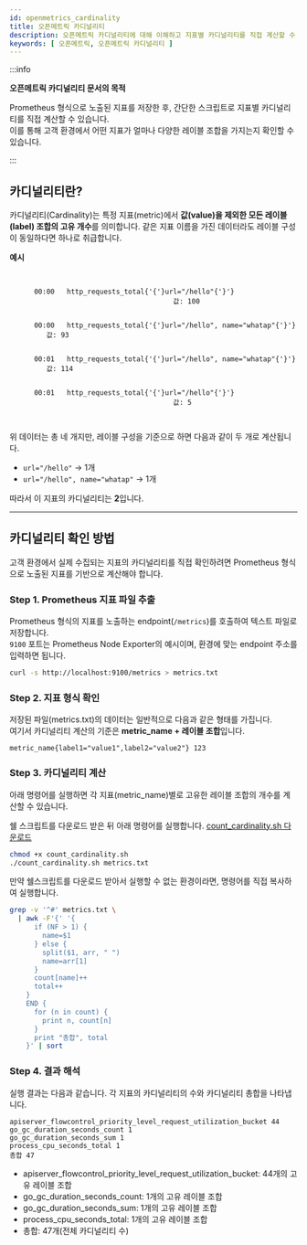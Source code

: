 ```yaml
---
id: openmetrics_cardinality
title: 오픈메트릭 카디널리티
description: 오픈메트릭 카디널리티에 대해 이해하고 지표별 카디널리티를 직접 계산할 수 있습니다.
keywords: [ 오픈메트릭, 오픈메트릭 카디널리티 ]
---
```


:::info

**오픈메트릭 카디널리티 문서의 목적**

Prometheus 형식으로 노출된 지표를 저장한 후, 간단한 스크립트로 지표별 카디널리티를 직접 계산할 수 있습니다.  
이를 통해 고객 환경에서 어떤 지표가 얼마나 다양한 레이블 조합을 가지는지 확인할 수 있습니다.

:::


## 카디널리티란?

카디널리티(Cardinality)는 특정 지표(metric)에서 **값(value)을 제외한 모든 레이블(label) 조합의 고유 개수**를 의미합니다. 같은 지표 이름을 가진 데이터라도 레이블 구성이 동일하다면 하나로 취급합니다.

**예시**

<pre
  style={{
    background:'#292d3e',
    borderRadius:'5px',
    padding:'16px 20px',
    overflow:'auto',
    lineHeight:'1.9',
    lineHeight:'0.3',
    fontSize:'10px',
  }}
>
  <code style={{fontFamily:'var(--ifm-font-family-monospace, monospace)'}}>
    <span style={{color:'#ffffff'}}>
      00:00&nbsp;&nbsp;<span style={{background:'#d7ecff', color:'#000000'}}> http_requests_total{'{'}url="/hello"{'}'} </span>&nbsp;&nbsp;&nbsp;&nbsp;&nbsp;&nbsp;&nbsp;&nbsp;&nbsp;&nbsp;&nbsp;&nbsp;&nbsp;&nbsp;&nbsp;&nbsp;&nbsp;&nbsp;&nbsp;&nbsp;&nbsp;&nbsp;&nbsp;&nbsp;&nbsp;&nbsp;&nbsp;&nbsp;&nbsp;&nbsp;&nbsp;&nbsp;&nbsp;&nbsp;&nbsp;&nbsp;&nbsp;&nbsp;&nbsp;&nbsp;값:&nbsp;<span style={{color:'#ffffff'}}>100</span>
    </span>
    <span style={{color:'#ffffff'}}>
      00:00&nbsp;&nbsp;<span style={{background:'#fffbd1', color:'#000000'}}> http_requests_total{'{'}url="/hello", name="whatap"{'}'} </span>&nbsp;&nbsp;&nbsp;&nbsp;&nbsp;&nbsp;&nbsp;&nbsp;&nbsp;값:&nbsp;<span style={{color:'#ffffff'}}>93</span>
    </span>
    <span style={{color:'#ffffff'}}>
      00:01&nbsp;&nbsp;<span style={{background:'#fffbd1', color:'#000000'}}> http_requests_total{'{'}url="/hello", name="whatap"{'}'} </span>&nbsp;&nbsp;&nbsp;&nbsp;&nbsp;&nbsp;&nbsp;&nbsp;&nbsp;값:&nbsp;<span style={{color:'#ffffff'}}>114</span>
    </span>
    <span style={{color:'#ffffff'}}>
      00:01&nbsp;&nbsp;<span style={{background:'#d7ecff', color:'#000000'}}> http_requests_total{'{'}url="/hello"{'}'} </span>&nbsp;&nbsp;&nbsp;&nbsp;&nbsp;&nbsp;&nbsp;&nbsp;&nbsp;&nbsp;&nbsp;&nbsp;&nbsp;&nbsp;&nbsp;&nbsp;&nbsp;&nbsp;&nbsp;&nbsp;&nbsp;&nbsp;&nbsp;&nbsp;&nbsp;&nbsp;&nbsp;&nbsp;&nbsp;&nbsp;&nbsp;&nbsp;&nbsp;&nbsp;&nbsp;&nbsp;&nbsp;&nbsp;&nbsp;&nbsp;값:&nbsp;<span style={{color:'#ffffff'}}>5</span>
    </span>
  </code>
</pre>

위 데이터는 총 네 개지만, 레이블 구성을 기준으로 하면 다음과 같이 두 개로 계산됩니다.

- `url="/hello"` → 1개
- `url="/hello", name="whatap"` → 1개

따라서 이 지표의 카디널리티는 **2**입니다.

---

## 카디널리티 확인 방법

고객 환경에서 실제 수집되는 지표의 카디널리티를 직접 확인하려면 Prometheus 형식으로 노출된 지표를 기반으로 계산해야 합니다.

### Step 1. Prometheus 지표 파일 추출

Prometheus 형식의 지표를 노출하는 endpoint(`/metrics`)를 호출하여 텍스트 파일로 저장합니다.  
`9100` 포트는 Prometheus Node Exporter의 예시이며, 환경에 맞는 endpoint 주소를 입력하면 됩니다.

```bash
curl -s http://localhost:9100/metrics > metrics.txt
```

### Step 2. 지표 형식 확인

저장된 파일(metrics.txt)의 데이터는 일반적으로 다음과 같은 형태를 가집니다.  
여기서 카디널리티 계산의 기준은 **metric_name + 레이블 조합**입니다.

```
metric_name{label1="value1",label2="value2"} 123
```

### Step 3. 카디널리티 계산

아래 명령어를 실행하면 각 지표(metric_name)별로 고유한 레이블 조합의 개수를 계산할 수 있습니다.

쉘 스크립트를 다운로드 받은 뒤 아래 명령어를 실행합니다. [count_cardinality.sh 다운로드](https://github.com/whatap/whatap-docs/releases/download/v2.19.0/count_cardinality.sh)


```bash
chmod +x count_cardinality.sh
./count_cardinality.sh metrics.txt
```

만약 쉘스크립트를 다운로드 받아서 실행할 수 없는 환경이라면, 명령어를 직접 복사하여 실행합니다.

```bash
grep -v '^#' metrics.txt \
  | awk -F'{' '{
      if (NF > 1) {
        name=$1
      } else {
        split($1, arr, " ")
        name=arr[1]
      }
      count[name]++
      total++
    }
    END {
      for (n in count) {
        print n, count[n]
      }
      print "총합", total
    }' | sort
```

### Step 4. 결과 해석

실행 결과는 다음과 같습니다. 각 지표의 카디널리티의 수와 카디널리티 총합을 나타냅니다.

```
apiserver_flowcontrol_priority_level_request_utilization_bucket 44
go_gc_duration_seconds_count 1
go_gc_duration_seconds_sum 1
process_cpu_seconds_total 1
총합 47
```

- apiserver_flowcontrol_priority_level_request_utilization_bucket: 44개의 고유 레이블 조합
- go_gc_duration_seconds_count:  1개의 고유 레이블 조합
- go_gc_duration_seconds_sum: 1개의 고유 레이블 조합
- process_cpu_seconds_total: 1개의 고유 레이블 조합
- 총합: 47개(전체 카디널리티 수)